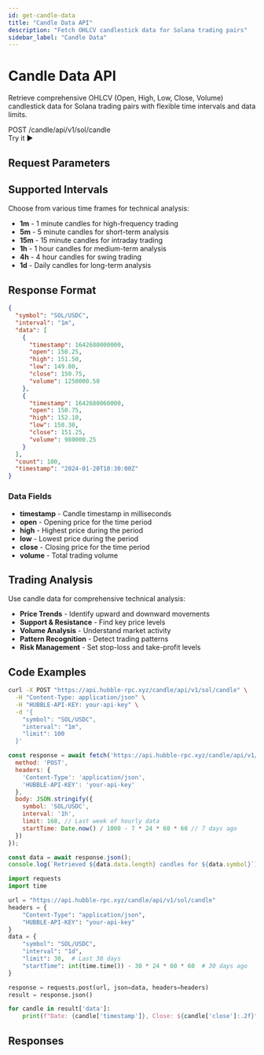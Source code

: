 ```yaml
---
id: get-candle-data
title: "Candle Data API"
description: "Fetch OHLCV candlestick data for Solana trading pairs"
sidebar_label: "Candle Data"
---
```



# Candle Data API

Retrieve comprehensive OHLCV (Open, High, Low, Close, Volume) candlestick data for Solana trading pairs with flexible time intervals and data limits.

<div className="api-header">
  <div className="api-info">
    <span className="api-method">POST</span>
    <span className="api-path">/candle/api/v1/sol/candle</span>
  </div>
  <ApiPlaygroundButton 
    initialApi="ohlcv" 
    initialEndpoint="candle"
    className="api-try-button"
  >
    Try it ▶
  </ApiPlaygroundButton>
</div>

## Request Parameters

<RequestParametersTable apiId="ohlcv" endpointId="candle" />

## Supported Intervals

Choose from various time frames for technical analysis:

- **1m** - 1 minute candles for high-frequency trading
- **5m** - 5 minute candles for short-term analysis
- **15m** - 15 minute candles for intraday trading
- **1h** - 1 hour candles for medium-term analysis
- **4h** - 4 hour candles for swing trading
- **1d** - Daily candles for long-term analysis

## Response Format

```json
{
  "symbol": "SOL/USDC",
  "interval": "1m",
  "data": [
    {
      "timestamp": 1642680000000,
      "open": 150.25,
      "high": 151.50,
      "low": 149.80,
      "close": 150.75,
      "volume": 1250000.50
    },
    {
      "timestamp": 1642680060000,
      "open": 150.75,
      "high": 152.10,
      "low": 150.30,
      "close": 151.25,
      "volume": 980000.25
    }
  ],
  "count": 100,
  "timestamp": "2024-01-20T10:30:00Z"
}
```

### Data Fields

- **timestamp** - Candle timestamp in milliseconds
- **open** - Opening price for the time period
- **high** - Highest price during the period
- **low** - Lowest price during the period
- **close** - Closing price for the time period
- **volume** - Total trading volume

## Trading Analysis

Use candle data for comprehensive technical analysis:

- **Price Trends** - Identify upward and downward movements
- **Support & Resistance** - Find key price levels
- **Volume Analysis** - Understand market activity
- **Pattern Recognition** - Detect trading patterns
- **Risk Management** - Set stop-loss and take-profit levels

## Code Examples

<Tabs>
  <TabItem value="curl" label="cURL">

```bash
curl -X POST "https://api.hubble-rpc.xyz/candle/api/v1/sol/candle" \
  -H "Content-Type: application/json" \
  -H "HUBBLE-API-KEY: your-api-key" \
  -d '{
    "symbol": "SOL/USDC",
    "interval": "1m",
    "limit": 100
  }'
```

  </TabItem>
  <TabItem value="javascript" label="JavaScript">

```javascript
const response = await fetch('https://api.hubble-rpc.xyz/candle/api/v1/sol/candle', {
  method: 'POST',
  headers: { 
    'Content-Type': 'application/json',
    'HUBBLE-API-KEY': 'your-api-key'
  },
  body: JSON.stringify({ 
    symbol: 'SOL/USDC',
    interval: '1h',
    limit: 168, // Last week of hourly data
    startTime: Date.now() / 1000 - 7 * 24 * 60 * 60 // 7 days ago
  })
});

const data = await response.json();
console.log(`Retrieved ${data.data.length} candles for ${data.symbol}`);
```

  </TabItem>
  <TabItem value="python" label="Python">

```python
import requests
import time

url = "https://api.hubble-rpc.xyz/candle/api/v1/sol/candle"
headers = {
    "Content-Type": "application/json",
    "HUBBLE-API-KEY": "your-api-key"
}
data = {
    "symbol": "SOL/USDC",
    "interval": "1d",
    "limit": 30,  # Last 30 days
    "startTime": int(time.time()) - 30 * 24 * 60 * 60  # 30 days ago
}

response = requests.post(url, json=data, headers=headers)
result = response.json()

for candle in result['data']:
    print(f"Date: {candle['timestamp']}, Close: ${candle['close']:.2f}")
```

  </TabItem>
</Tabs>

## Responses

<ResponseTabs apiId="ohlcv" endpointId="candle" />
